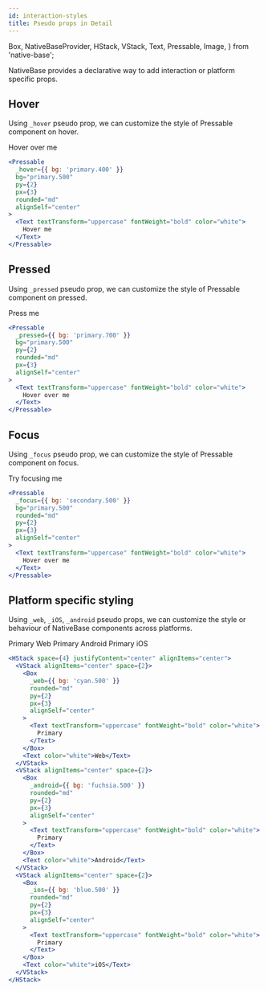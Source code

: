 ```yaml
---
id: interaction-styles
title: Pseudo props in Detail
---
```


  Box,
  NativeBaseProvider,
  HStack,
  VStack,
  Text,
  Pressable,
  Image,
} from 'native-base';

NativeBase provides a declarative way to add interaction or platform specific props.

## Hover

Using `_hover` pseudo prop, we can customize the style of Pressable component on hover.

<NativeBaseProvider>
  <Box flex={1} mb={16}>
    <Pressable
      _hover={{ bg: 'primary.400' }}
      bg="primary.500"
      py={2}
      px={3}
      rounded="md"
      alignSelf="center"
    >
      <Text textTransform="uppercase" fontWeight="bold" color="white">
        Hover over me
      </Text>
    </Pressable>
  </Box>
</NativeBaseProvider>

```jsx title="Hover example"
<Pressable
  _hover={{ bg: 'primary.400' }}
  bg="primary.500"
  py={2}
  px={3}
  rounded="md"
  alignSelf="center"
>
  <Text textTransform="uppercase" fontWeight="bold" color="white">
    Hover me
  </Text>
</Pressable>
```

## Pressed

Using `_pressed` pseudo prop, we can customize the style of Pressable component on pressed.

<NativeBaseProvider>
  <Box flex={1} mb={16}>
    <Pressable
      _pressed={{ bg: 'primary.700' }}
      bg="primary.500"
      py={2}
      px={3}
      alignSelf="center"
      rounded="md"
    >
      <Text textTransform="uppercase" fontWeight="bold" color="white">
        Press me
      </Text>
    </Pressable>
  </Box>
</NativeBaseProvider>

```jsx title="Pressed example"
<Pressable
  _pressed={{ bg: 'primary.700' }}
  bg="primary.500"
  py={2}
  rounded="md"
  px={3}
  alignSelf="center"
>
  <Text textTransform="uppercase" fontWeight="bold" color="white">
    Hover over me
  </Text>
</Pressable>
```

## Focus

Using `_focus` pseudo prop, we can customize the style of Pressable component on focus.

<NativeBaseProvider>
  <Box flex={1} mb={16}>
    <Pressable
      _focus={{ bg: 'secondary.500' }}
      bg="primary.500"
      rounded="md"
      py={2}
      px={3}
      alignSelf="center"
    >
      <Text textTransform="uppercase" fontWeight="bold" color="white">
        Try focusing me
      </Text>
    </Pressable>
  </Box>
</NativeBaseProvider>

```jsx title="Focus example"
<Pressable
  _focus={{ bg: 'secondary.500' }}
  bg="primary.500"
  rounded="md"
  py={2}
  px={3}
  alignSelf="center"
>
  <Text textTransform="uppercase" fontWeight="bold" color="white">
    Hover over me
  </Text>
</Pressable>
```

## Platform specific styling

Using `_web`, `_iOS`, `_android` pseudo props, we can customize the style or behaviour of NativeBase components across platforms.

<NativeBaseProvider>
  <HStack space={4} justifyContent="center" alignItems="center" mb={8}>
    <VStack alignItems="center" space={2}>
      <Box
        _web={{ bg: 'cyan.500' }}
        bg="cyan.500"
        rounded="md"
        py={2}
        px={3}
        alignSelf="center"
      >
        <Text textTransform="uppercase" fontWeight="bold" color="white">
          Primary
        </Text>
      </Box>
      <Text color="white">Web</Text>
    </VStack>
    <VStack alignItems="center" space={2}>
      <Box
        _android={{ bg: 'fuchsia.500' }}
        bg="fuchsia.500"
        rounded="md"
        py={2}
        px={3}
        alignSelf="center"
      >
        <Text textTransform="uppercase" fontWeight="bold" color="white">
          Primary
        </Text>
      </Box>
      <Text color="white">Android</Text>
    </VStack>
    <VStack alignItems="center" space={2}>
      <Box
        _ios={{ bg: 'blue.500' }}
        bg="blue.500"
        rounded="md"
        py={2}
        px={3}
        alignSelf="center"
      >
        <Text textTransform="uppercase" fontWeight="bold" color="white">
          Primary
        </Text>
      </Box>
      <Text color="white">iOS</Text>
    </VStack>
  </HStack>
</NativeBaseProvider>

```jsx title="Platform specific example"
<HStack space={4} justifyContent="center" alignItems="center">
  <VStack alignItems="center" space={2}>
    <Box
      _web={{ bg: 'cyan.500' }}
      rounded="md"
      py={2}
      px={3}
      alignSelf="center"
    >
      <Text textTransform="uppercase" fontWeight="bold" color="white">
        Primary
      </Text>
    </Box>
    <Text color="white">Web</Text>
  </VStack>
  <VStack alignItems="center" space={2}>
    <Box
      _android={{ bg: 'fuchsia.500' }}
      rounded="md"
      py={2}
      px={3}
      alignSelf="center"
    >
      <Text textTransform="uppercase" fontWeight="bold" color="white">
        Primary
      </Text>
    </Box>
    <Text color="white">Android</Text>
  </VStack>
  <VStack alignItems="center" space={2}>
    <Box
      _ios={{ bg: 'blue.500' }}
      rounded="md"
      py={2}
      px={3}
      alignSelf="center"
    >
      <Text textTransform="uppercase" fontWeight="bold" color="white">
        Primary
      </Text>
    </Box>
    <Text color="white">iOS</Text>
  </VStack>
</HStack>
```
